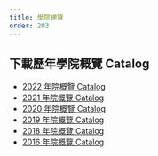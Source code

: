 ```yaml
---
title: 學院總覽
order: 203
---
```



<Pdf
  url="/docs/catalogs/Catalog-Chinese-2022_2023-updated-112822.pdf"
  title="2022 年院概覽 Catalog"
/>

## 下載歷年學院概覽 Catalog

- [2022 年院概覽 Catalog](/docs/catalogs/Catalog-Chinese-2022_2023-updated-112822.pdf)
- [2021 年院概覽 Catalog](/docs/catalogs/Catalog_Chinese_Fall2021_updated_05202021_v2.pdf)
- [2020 年院概覽 Catalog](/docs/catalogs/Catalog-Chinese-Fall2020-updated10092020.pdf)
- [2019 年院概覽 Catalog](/docs/catalogs/Catalog_Chinese_Fall2019-v1.1.pdf)
- [2018 年院概覽 Catalog](/docs/catalogs/Catalog_2018C_Highlighted.pdf)
- [2016 年院概覽 Catalog](/docs/catalogs/Catalog2016.pdf)
